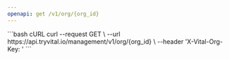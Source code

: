 ```yaml
---
openapi: get /v1/org/{org_id}
---
```



<OrgManagementAPI />


<RequestExample>
```bash cURL
curl --request GET \
  --url https://api.tryvital.io/management/v1/org/{org_id} \
  --header 'X-Vital-Org-Key: <api-key>'
```
</RequestExample>
